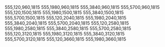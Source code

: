 555,120,960,1815
555,1980,960,1815
555,3840,960,1815
555,5700,960,1815
555,120,1500,1815
555,1980,1500,1815
555,3840,1500,1815
555,5700,1500,1815
555,120,2040,1815
555,1980,2040,1815
555,3840,2040,1815
555,5700,2040,1815
555,120,2580,1815
555,1980,2580,1815
555,3840,2580,1815
555,5700,2580,1815
555,120,3120,1815
555,1980,3120,1815
555,3840,3120,1815
555,5700,3120,1815
555,120,3660,1815
555,1980,3660,1815

